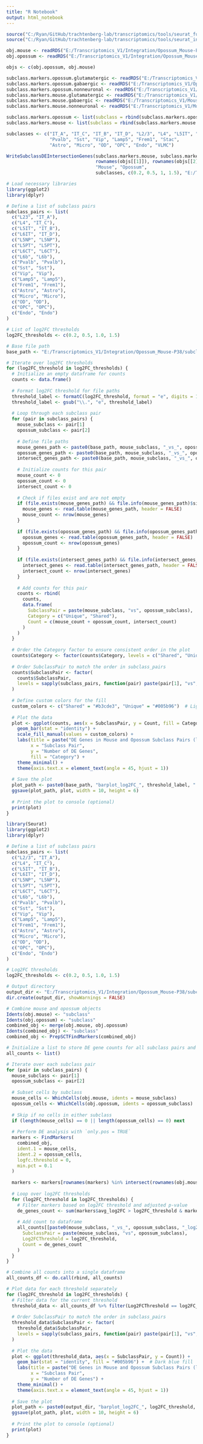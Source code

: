 ```yaml
---
title: "R Notebook"
output: html_notebook
---
```


```r

source("C:/Ryan/GitHub/trachtenberg-lab/transcriptomics/tools/seurat_functions.R")
source("C:/Ryan/GitHub/trachtenberg-lab/transcriptomics/tools/seurat_integration_functions.R")

obj.mouse <- readRDS("E:/Transcriptomics_V1/Integration/Opossum_Mouse-P38/obj_mouse.rds")
obj.opossum <- readRDS("E:/Transcriptomics_V1/Integration/Opossum_Mouse-P38/obj_opossum.rds")

objs <- c(obj.opossum, obj.mouse)

subclass.markers.opossum.glutamatergic <- readRDS("E:/Transcriptomics_V1/Opossum/seurat/marker_genes/Glutamatergic/Ex5kB/markerdict_subclass.rds")$subclass
subclass.markers.opossum.gabaergic <- readRDS("E:/Transcriptomics_V1/Opossum/seurat/marker_genes/GABAergic/markerdict_subclass.rds")$subclass
subclass.markers.opossum.nonneuronal <- readRDS("E:/Transcriptomics_V1/Opossum/seurat/marker_genes/Nonneuronal/markerdict_subclass.rds")$subclass
subclass.markers.mouse.glutamatergic <- readRDS("E:/Transcriptomics_V1/Mouse/seurat/marker_genes/Glutamatergic/P38/markerdict_subclass.rds")$subclass
subclass.markers.mouse.gabaergic <- readRDS("E:/Transcriptomics_V1/Mouse/seurat/marker_genes/GABAergic/P38/markerdict_subclass.rds")$subclass
subclass.markers.mouse.nonneuronal <- readRDS("E:/Transcriptomics_V1/Mouse/seurat/marker_genes/Nonneuronal/P38/markerdict_subclass.rds")$subclass

subclass.markers.opossum <- list(subclass = rbind(subclass.markers.opossum.glutamatergic, subclass.markers.opossum.gabaergic, subclass.markers.opossum.nonneuronal))
subclass.markers.mouse <- list(subclass = rbind(subclass.markers.mouse.glutamatergic, subclass.markers.mouse.gabaergic, subclass.markers.mouse.nonneuronal))

subclasses <- c("IT_A", "IT_C", "IT_B", "IT_D", "L2/3", "L4", "L5IT", "L6IT", "L5PT", "L5NP", "L6CT", "L6b", 
                "Pvalb", "Sst", "Vip", "Lamp5", "Frem1", "Stac", 
                "Astro", "Micro", "OD", "OPC", "Endo", "VLMC")

WriteSubclassDEIntersectionGenes(subclass.markers.mouse, subclass.markers.opossum, 
                                 rownames(objs[[1]]), rownames(objs[[2]]),
                                 "Mouse", "Opossum",
                                 subclasses, c(0.2, 0.5, 1, 1.5), "E:/Transcriptomics_V1/Integration/Opossum_Mouse-P38/subclass_markers/All/")

```


```r

# Load necessary libraries
library(ggplot2)
library(dplyr)

# Define a list of subclass pairs
subclass_pairs <- list(
  c("L23", "IT_A"),
  c("L4", "IT_C"),
  c("L5IT", "IT_B"),
  c("L6IT", "IT_D"),
  c("L5NP", "L5NP"),
  c("L5PT", "L5PT"),
  c("L6CT", "L6CT"),
  c("L6b", "L6b"),
  c("Pvalb", "Pvalb"),
  c("Sst", "Sst"),
  c("Vip", "Vip"),
  c("Lamp5", "Lamp5"),
  c("Frem1", "Frem1"), 
  c("Astro", "Astro"),
  c("Micro", "Micro"), 
  c("OD", "OD"), 
  c("OPC", "OPC"), 
  c("Endo", "Endo")
)

# List of log2FC thresholds
log2FC_thresholds <- c(0.2, 0.5, 1.0, 1.5)

# Base file path
base_path <- "E:/Transcriptomics_V1/Integration/Opossum_Mouse-P38/subclass_markers/All/"

# Iterate over log2FC thresholds
for (log2FC_threshold in log2FC_thresholds) {
  # Initialize an empty dataframe for counts
  counts <- data.frame()
  
  # Format log2FC threshold for file paths
  threshold_label <- formatC(log2FC_threshold, format = "e", digits = 1)
  threshold_label <- gsub("\\.", "e", threshold_label)
  
  # Loop through each subclass pair
  for (pair in subclass_pairs) {
    mouse_subclass <- pair[1]
    opossum_subclass <- pair[2]
    
    # Define file paths
    mouse_genes_path <- paste0(base_path, mouse_subclass, "_vs_", opossum_subclass, "_mouse_genes_", threshold_label, ".txt")
    opossum_genes_path <- paste0(base_path, mouse_subclass, "_vs_", opossum_subclass, "_opossum_genes_", threshold_label, ".txt")
    intersect_genes_path <- paste0(base_path, mouse_subclass, "_vs_", opossum_subclass, "_intersecting_genes_", threshold_label, ".txt")
    
    # Initialize counts for this pair
    mouse_count <- 0
    opossum_count <- 0
    intersect_count <- 0
    
    # Check if files exist and are not empty
    if (file.exists(mouse_genes_path) && file.info(mouse_genes_path)$size > 0) {
      mouse_genes <- read.table(mouse_genes_path, header = FALSE)
      mouse_count <- nrow(mouse_genes)
    }
    
    if (file.exists(opossum_genes_path) && file.info(opossum_genes_path)$size > 0) {
      opossum_genes <- read.table(opossum_genes_path, header = FALSE)
      opossum_count <- nrow(opossum_genes)
    }
    
    if (file.exists(intersect_genes_path) && file.info(intersect_genes_path)$size > 0) {
      intersect_genes <- read.table(intersect_genes_path, header = FALSE)
      intersect_count <- nrow(intersect_genes)
    }
    
    # Add counts for this pair
    counts <- rbind(
      counts,
      data.frame(
        SubclassPair = paste(mouse_subclass, "vs", opossum_subclass),
        Category = c("Unique", "Shared"),
        Count = c(mouse_count + opossum_count, intersect_count)
      )
    )
  }
  
  # Order the Category factor to ensure consistent order in the plot
  counts$Category <- factor(counts$Category, levels = c("Shared", "Unique"))
  
  # Order SubclassPair to match the order in subclass_pairs
  counts$SubclassPair <- factor(
    counts$SubclassPair,
    levels = sapply(subclass_pairs, function(pair) paste(pair[1], "vs", pair[2]))
  )
  
  # Define custom colors for the fill
  custom_colors <- c("Shared" = "#b3cde3", "Unique" = "#005b96")  # Light blue for shared, dark blue for unique
  
  # Plot the data
  plot <- ggplot(counts, aes(x = SubclassPair, y = Count, fill = Category)) +
    geom_bar(stat = "identity") +
    scale_fill_manual(values = custom_colors) +
    labs(title = paste("DE Genes in Mouse and Opossum Subclass Pairs (log2FC >", log2FC_threshold, ")"),
         x = "Subclass Pair",
         y = "Number of DE Genes",
         fill = "Category") +
    theme_minimal() +
    theme(axis.text.x = element_text(angle = 45, hjust = 1))
  
  # Save the plot
  plot_path <- paste0(base_path, "barplot_log2FC_", threshold_label, ".png")
  ggsave(plot_path, plot, width = 10, height = 6)
  
  # Print the plot to console (optional)
  print(plot)
}

```


```r

library(Seurat)
library(ggplot2)
library(dplyr)

# Define a list of subclass pairs
subclass_pairs <- list(
  c("L2/3", "IT_A"),
  c("L4", "IT_C"),
  c("L5IT", "IT_B"),
  c("L6IT", "IT_D"),
  c("L5NP", "L5NP"),
  c("L5PT", "L5PT"),
  c("L6CT", "L6CT"),
  c("L6b", "L6b"),
  c("Pvalb", "Pvalb"),
  c("Sst", "Sst"),
  c("Vip", "Vip"),
  c("Lamp5", "Lamp5"),
  c("Frem1", "Frem1"), 
  c("Astro", "Astro"),
  c("Micro", "Micro"), 
  c("OD", "OD"), 
  c("OPC", "OPC"), 
  c("Endo", "Endo")
)

# Log2FC thresholds
log2FC_thresholds <- c(0.2, 0.5, 1.0, 1.5)

# Output directory
output_dir <- "E:/Transcriptomics_V1/Integration/Opossum_Mouse-P38/subclass_markers/All/"
dir.create(output_dir, showWarnings = FALSE)

# Combine mouse and opossum objects
Idents(obj.mouse) <- "subclass"
Idents(obj.opossum) <- "subclass"
combined_obj <- merge(obj.mouse, obj.opossum)
Idents(combined_obj) <- "subclass"
combined_obj <- PrepSCTFindMarkers(combined_obj)

# Initialize a list to store DE gene counts for all subclass pairs and thresholds
all_counts <- list()

# Iterate over each subclass pair
for (pair in subclass_pairs) {
  mouse_subclass <- pair[1]
  opossum_subclass <- pair[2]
  
  # Subset cells by subclass
  mouse_cells <- WhichCells(obj.mouse, idents = mouse_subclass)
  opossum_cells <- WhichCells(obj.opossum, idents = opossum_subclass)
  
  # Skip if no cells in either subclass
  if (length(mouse_cells) == 0 || length(opossum_cells) == 0) next
  
  # Perform DE analysis with `only.pos = TRUE`
  markers <- FindMarkers(
    combined_obj,
    ident.1 = mouse_cells,
    ident.2 = opossum_cells,
    logfc.threshold = 0,
    min.pct = 0.1
  )
  
  markers <- markers[rownames(markers) %in% intersect(rownames(obj.mouse), rownames(obj.opossum)),]
  
  # Loop over log2FC thresholds
  for (log2FC_threshold in log2FC_thresholds) {
    # Filter markers based on log2FC threshold and adjusted p-value
    de_genes_count <- sum(markers$avg_log2FC > log2FC_threshold & markers$p_val_adj < 0.01)
    
    # Add count to dataframe
    all_counts[[paste0(mouse_subclass, "_vs_", opossum_subclass, "_log2FC_", log2FC_threshold)]] <- data.frame(
      SubclassPair = paste(mouse_subclass, "vs", opossum_subclass),
      Log2FCThreshold = log2FC_threshold,
      Count = de_genes_count
    )
  }
}

# Combine all counts into a single dataframe
all_counts_df <- do.call(rbind, all_counts)

# Plot data for each threshold separately
for (log2FC_threshold in log2FC_thresholds) {
  # Filter data for the current threshold
  threshold_data <- all_counts_df %>% filter(Log2FCThreshold == log2FC_threshold)
  
  # Order SubclassPair to match the order in subclass_pairs
  threshold_data$SubclassPair <- factor(
    threshold_data$SubclassPair,
    levels = sapply(subclass_pairs, function(pair) paste(pair[1], "vs", pair[2]))
  )
  
  # Plot the data
  plot <- ggplot(threshold_data, aes(x = SubclassPair, y = Count)) +
    geom_bar(stat = "identity", fill = "#005b96") +  # Dark blue fill
    labs(title = paste("DE Genes in Mouse and Opossum Subclass Pairs (log2FC >", log2FC_threshold, ")"),
         x = "Subclass Pair",
         y = "Number of DE Genes") +
    theme_minimal() +
    theme(axis.text.x = element_text(angle = 45, hjust = 1))
  
  # Save the plot
  plot_path <- paste0(output_dir, "barplot_log2FC_", log2FC_threshold, ".png")
  ggsave(plot_path, plot, width = 10, height = 6)
  
  # Print the plot to console (optional)
  print(plot)
}

```
































